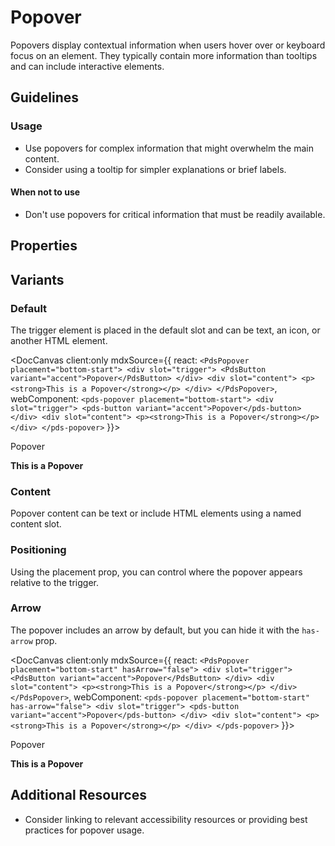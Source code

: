 
# Popover

Popovers display contextual information when users hover over or keyboard focus on an element. They typically contain more information than tooltips and can include interactive elements.

## Guidelines
### Usage
- Use popovers for complex information that might overwhelm the main content.
- Consider using a tooltip for simpler explanations or brief labels.

#### When not to use
- Don't use popovers for critical information that must be readily available.

## Properties

<DocArgsTable componentName="pds-popover" docSource={components} />

## Variants
### Default
The trigger element is placed in the default slot and can be text, an icon, or another HTML element.

<DocCanvas client:only
  mdxSource={{
    react: `
      <PdsPopover placement="bottom-start">
        <div slot="trigger">
          <PdsButton variant="accent">Popover</PdsButton>
        </div>
        <div slot="content">
          <p><strong>This is a Popover</strong></p>
        </div>
      </PdsPopover>
    `,
    webComponent: `
      <pds-popover placement="bottom-start">
        <div slot="trigger">
          <pds-button variant="accent">Popover</pds-button>
        </div>
        <div slot="content">
          <p><strong>This is a Popover</strong></p>
        </div>
      </pds-popover>
    `
}}>
  <pds-popover placement="bottom-start">
    <div slot="trigger">
        <pds-button variant="accent">Popover</pds-button>
    </div>
    <div slot="content">
        <p><strong>This is a Popover</strong></p>
    </div>
  </pds-popover>
</DocCanvas>

### Content
Popover content can be text or include HTML elements using a named content slot.

### Positioning
Using the placement prop, you can control where the popover appears relative to the trigger.

### Arrow
The popover includes an arrow by default, but you can hide it with the `has-arrow` prop.

<DocCanvas client:only
  mdxSource={{
    react: `
      <PdsPopover placement="bottom-start" hasArrow="false">
        <div slot="trigger">
          <PdsButton variant="accent">Popover</PdsButton>
        </div>
        <div slot="content">
          <p><strong>This is a Popover</strong></p>
        </div>
      </PdsPopover>
    `,
    webComponent: `
      <pds-popover placement="bottom-start" has-arrow="false">
        <div slot="trigger">
          <pds-button variant="accent">Popover</pds-button>
        </div>
        <div slot="content">
          <p><strong>This is a Popover</strong></p>
        </div>
      </pds-popover>
    `
}}>
  <pds-popover placement="bottom-start" has-arrow="false">
    <div slot="trigger">
        <pds-button variant="accent">Popover</pds-button>
    </div>
    <div slot="content">
        <p><strong>This is a Popover</strong></p>
    </div>
  </pds-popover>
</DocCanvas>

## Additional Resources

- Consider linking to relevant accessibility resources or providing best practices for popover usage.
